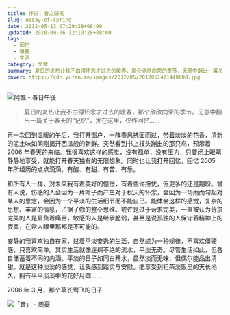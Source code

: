 ```yaml
---
title: 怀旧，春之随笔
slug: essay-of-spring
date: 2012-05-13 07:29:38+08:00
updated: 2020-09-06 12:10:28+08:00
tags:
  - 回忆
  - 暖春
  - 生活
category: 文章
summary: 夏日的炎热让我不由得怀念才过去的暖春，那个欣欣向荣的季节，无意中翻出一篇关于春天的“记忆”，发在这里，仅作回忆……
cover: https://cdn.yufan.me/images/2012/05/2012051421440600.jpg
---
```


![阿飄 - 春日午後](https://cdn.yufan.me/images/2012/05/2012051422003500.jpg)

<MusicPlayer netease={28411043} />

> 夏日的炎热让我不由得怀念才过去的暖春，那个欣欣向荣的季节。无意中翻出一篇关于春天的“记忆”，发在这里，仅作回忆……

再一次回到温暖的午后，我打开窗户，一阵春风拂面而过，带着淡淡的花香，清新的泥土味如同刚揭开西瓜般的新鲜。突然看到书上枝头蹦出的那只鸟，预示着 2006 年春天的来临。我很喜欢这样的感觉，没有孤单，没有压力，只要闭上眼睛静静地享受，就能打开春天独有的无限想象。同时也让我打开回忆，回忆 2005 年所经历的点点滴滴，有酸、有甜、有苦、有乐。

和所有人一样，对未来我有着美好的憧憬，有着些许担忧，但更多的还是期盼。曾有人说，伤感的人会因为一片叶子而产生对于秋天的怀念，会因为一场雨而勾起对某人的思念，会因为一个平淡的生活细节而不能自已。能体会这样的感觉，复杂的思想、丰富的情感，占据了你的整个思维。或许是过于苛求完美，一直被认为苛求完美的人是肩负着痛苦，敏感的人是继承脆弱，甚至是说孤独的人保守着精神上的寂寞，在常人眼里那都是不可能的。

安静的我喜欢独自在家，过着平淡安逸的生活，自然成为一种规律，不喜欢僵硬感，只喜欢简单。其实生活就像连绵不绝的流水，平淡无奇。尽管生活如此，但各自储蓄着不同的内涵。平淡的日子如同白开水，虽然淡而无味，但偶尔能品出清甜。就是这种淡淡的感觉，让我感到踏实与安慰。能享受到粗茶淡饭里的天长地久，拥有平平淡淡中的花好月圆……

2006 年 3 月，那个草长莺飞的日子

![「音」 - 周憂](https://cdn.yufan.me/images/2012/05/2012051422070900.jpg)
